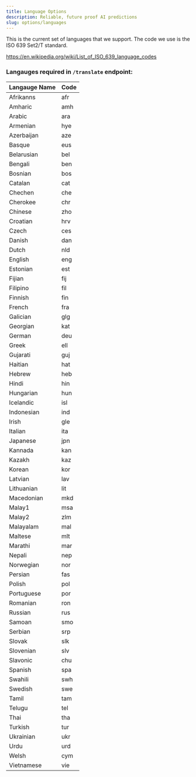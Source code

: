 ```yaml
---
title: Language Options
description: Reliable, future proof AI predictions
slug: options/languages
---
```


This is the current set of languages that we support. The code we use is the ISO 639 Set2/T standard.

https://en.wikipedia.org/wiki/List_of_ISO_639_language_codes

### Langauges required in `/translate` endpoint:

| Langauge Name | Code |
|---------------|------|
| Afrikanns     |  afr |
| Amharic       |  amh |
| Arabic        |  ara |
| Armenian      |  hye |
| Azerbaijan    |  aze |
| Basque        |  eus |
| Belarusian    |  bel |
| Bengali       |  ben |
| Bosnian       |  bos |
| Catalan       |  cat |
| Chechen       |  che |
| Cherokee      |  chr |
| Chinese       |  zho |
| Croatian      |  hrv |
| Czech         |  ces |
| Danish        |  dan |
| Dutch         |  nld |
| English       |  eng |
| Estonian      |  est |
| Fijian        |  fij |
| Filipino      |  fil |
| Finnish       |  fin |
| French        |  fra |
| Galician      |  glg |
| Georgian      |  kat |
| German        |  deu |
| Greek         |  ell |
| Gujarati      |  guj |
| Haitian       |  hat |
| Hebrew        |  heb |
| Hindi         |  hin |
| Hungarian     |  hun |
| Icelandic     |  isl |
| Indonesian    |  ind |
| Irish         |  gle |
| Italian       |  ita |
| Japanese      |  jpn |
| Kannada       |  kan |
| Kazakh        |  kaz |
| Korean        |  kor |
| Latvian       |  lav |
| Lithuanian    |  lit |
| Macedonian    |  mkd |
| Malay1        |  msa |
| Malay2        |  zlm |
| Malayalam     |  mal |
| Maltese       |  mlt |
| Marathi       |  mar |
| Nepali        |  nep |
| Norwegian     |  nor |
| Persian       |  fas |
| Polish        |  pol |
| Portuguese    |  por |
| Romanian      |  ron |
| Russian       |  rus |
| Samoan        |  smo |
| Serbian       |  srp |
| Slovak        |  slk |
| Slovenian     |  slv |
| Slavonic      |  chu |
| Spanish       |  spa |
| Swahili       |  swh |
| Swedish       |  swe |
| Tamil         |  tam |
| Telugu        |  tel |
| Thai          |  tha |
| Turkish       |  tur |
| Ukrainian     |  ukr |
| Urdu          |  urd |
| Welsh         |  cym |
| Vietnamese    |  vie |